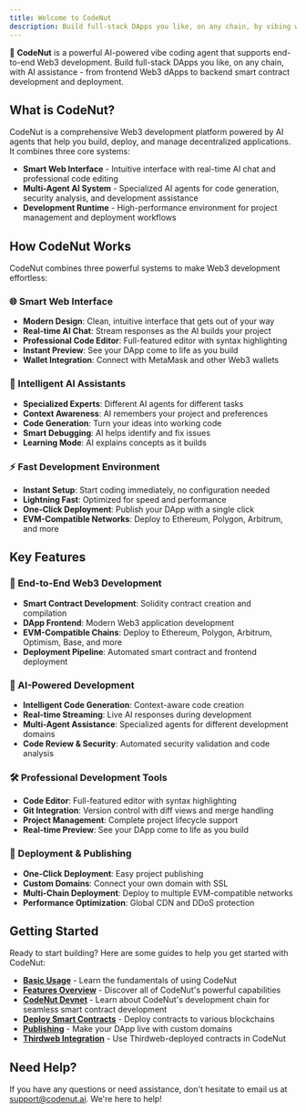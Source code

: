 ```yaml
---
title: Welcome to CodeNut
description: Build full-stack DApps you like, on any chain, by vibing with AI
---
```


🚀 **CodeNut** is a powerful AI-powered vibe coding agent that supports end-to-end Web3 development. Build full-stack DApps you like, on any chain, with AI assistance - from frontend Web3 dApps to backend smart contract development and deployment.

## What is CodeNut?

CodeNut is a comprehensive Web3 development platform powered by AI agents that help you build, deploy, and manage decentralized applications. It combines three core systems:

- **Smart Web Interface** - Intuitive interface with real-time AI chat and professional code editing
- **Multi-Agent AI System** - Specialized AI agents for code generation, security analysis, and development assistance
- **Development Runtime** - High-performance environment for project management and deployment workflows

## How CodeNut Works

CodeNut combines three powerful systems to make Web3 development effortless:

### 🌐 Smart Web Interface
- **Modern Design**: Clean, intuitive interface that gets out of your way
- **Real-time AI Chat**: Stream responses as the AI builds your project
- **Professional Code Editor**: Full-featured editor with syntax highlighting
- **Instant Preview**: See your DApp come to life as you build
- **Wallet Integration**: Connect with MetaMask and other Web3 wallets

### 🤖 Intelligent AI Assistants
- **Specialized Experts**: Different AI agents for different tasks
- **Context Awareness**: AI remembers your project and preferences
- **Code Generation**: Turn your ideas into working code
- **Smart Debugging**: AI helps identify and fix issues
- **Learning Mode**: AI explains concepts as it builds

### ⚡ Fast Development Environment
- **Instant Setup**: Start coding immediately, no configuration needed
- **Lightning Fast**: Optimized for speed and performance
- **One-Click Deployment**: Publish your DApp with a single click
- **EVM-Compatible Networks**: Deploy to Ethereum, Polygon, Arbitrum, and more

## Key Features

### 🔗 End-to-End Web3 Development
- **Smart Contract Development**: Solidity contract creation and compilation
- **DApp Frontend**: Modern Web3 application development
- **EVM-Compatible Chains**: Deploy to Ethereum, Polygon, Arbitrum, Optimism, Base, and more
- **Deployment Pipeline**: Automated smart contract and frontend deployment

### 🤖 AI-Powered Development
- **Intelligent Code Generation**: Context-aware code creation
- **Real-time Streaming**: Live AI responses during development
- **Multi-Agent Assistance**: Specialized agents for different development domains
- **Code Review & Security**: Automated security validation and code analysis

### 🛠 Professional Development Tools
- **Code Editor**: Full-featured editor with syntax highlighting
- **Git Integration**: Version control with diff views and merge handling
- **Project Management**: Complete project lifecycle support
- **Real-time Preview**: See your DApp come to life as you build

### 🚀 Deployment & Publishing
- **One-Click Deployment**: Easy project publishing
- **Custom Domains**: Connect your own domain with SSL
- **Multi-Chain Deployment**: Deploy to multiple EVM-compatible networks
- **Performance Optimization**: Global CDN and DDoS protection

## Getting Started

Ready to start building? Here are some guides to help you get started with CodeNut:

- **[Basic Usage](/guides/basic-usage)** - Learn the fundamentals of using CodeNut
- **[Features Overview](/guides/features)** - Discover all of CodeNut's powerful capabilities
- **[CodeNut Devnet](/guides/devnet)** - Learn about CodeNut's development chain for seamless smart contract development
- **[Deploy Smart Contracts](/guides/deploy-smart-contracts)** - Deploy contracts to various blockchains
- **[Publishing](/guides/publish)** - Make your DApp live with custom domains
 - **[Thirdweb Integration](/integrations/thirdweb)** - Use Thirdweb-deployed contracts in CodeNut

## Need Help?

If you have any questions or need assistance, don't hesitate to email us at [support@codenut.ai](mailto:support@codenut.ai). We're here to help!
